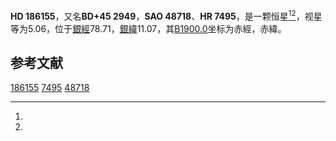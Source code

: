 {{Starbox begin
| name = HD 186155
}}
{{Starbox observe
| epoch = [[J2000.0|J2000.0]]
| constell = {{星座名待查}}<ref name=SIMBAD>{{cite web
 | url=http://simbad.u-strasbg.fr/simbad/sim-id?Ident=HR+7495
 | title=Pulsating variable Star
 | publisher=Centre de Données astronomiques de Strasbourg
 | work=SIMBAD
 | accessdate=2012-07-13
 | archive-date=2019-07-24
 | archive-url=https://web.archive.org/web/20190724211949/http://simbad.u-strasbg.fr/simbad/sim-id%3FIdent%3DHR%2B7495
 | dead-url=no
 }}</ref><ref name=DATA>{{cite web
 | url=http://vizier.u-strasbg.fr/viz-bin/VizieR-5?-out.add=.&-source=5050&-corr=PK=HR&-out.max=9999&HR=7495
 | title=VizieR Detailed Page
 | accessdate=2012-07-13
 | archive-date=2019-02-16
 | archive-url=https://web.archive.org/web/20190216093958/http://vizier.u-strasbg.fr/viz-bin/VizieR-5?-out.add=.&-source=5050&-corr=PK=HR&-out.max=9999&HR=7495
 | dead-url=no
 }}</ref>
| 星官 = 
| ra = {{RA|19|40|50.2}}<ref name=SIMBAD /><ref name=DATA />
| dec = {{DEC|+45|31|30}}<ref name=SIMBAD /><ref name=DATA />
| appmag_v = 5.06<ref name=SIMBAD /><ref name=DATA />
}}
{{Starbox character
| class = F5II-III<ref name=SIMBAD /><ref name=DATA />
| b-v = 0.4<ref name=SIMBAD /><ref name=DATA />
| u-b = 0.15<ref name=SIMBAD /><ref name=DATA />
| r-i = <ref name=SIMBAD /><ref name=DATA />
| variable = 
}}
{{Starbox astrometry
| radial_v = 0.15
| prop_mo_ra = -20
| parallax = 0.021
| p_error = 
}}
{{Starbox catalog
| names =BD+45 2949，[[SAO星表|SAO]] 48718，[[HD星表|HD]] 186155，[[HR星表|HR]] 7495}}
{{Starbox reference |Simbad=HR+7495}}
{{Starbox end}}

'''HD 186155'''，又名'''BD+45 2949'''，'''SAO 48718'''、'''HR 7495'''，是一颗恒星<ref name=SIMBAD /><ref name=DATA />，视星等为5.06，位于[[銀道座標系|銀經]]78.71，[[銀道座標系|銀緯]]11.07，其[[B1900.0|B1900.0]]坐标为赤經{{RA|19|37|45}}，赤緯{{DEC|+45|11.07|16}}。

== 参考文献 ==
{{reflist}}

{{star-stub}}

[[Category:HD和HDE天體|186155]]
[[Category:HR天體|7495]]
[[Category:SAO天體|48718]]